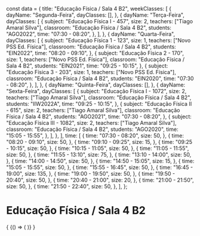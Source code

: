 const data = {
  title: "Educação Física / Sala 4 B2",
  weekClasses: [
    {
      dayName: "Segunda-Feira",
      dayClasses: [],
    },
    {
      dayName: "Terça-Feira",
      dayClasses: [
        {
          subject: "Educação Física I - 457",
          size: 2,
          teachers: ["Tiago Amaral Silva"],
          classroom: "Educação Física / Sala 4 B2",
          students: "AGO2022",
          time: "07:30 - 08:20",
        },
      ],
    },
    {
      dayName: "Quarta-Feira",
      dayClasses: [
        {
          subject: "Educação Física 1 - 123",
          size: 1,
          teachers: ["Novo PSS Ed. Física"],
          classroom: "Educação Física / Sala 4 B2",
          students: "EIN2022",
          time: "08:20 - 09:10",
        },
        {
          subject: "Educação Física 2 - 170",
          size: 1,
          teachers: ["Novo PSS Ed. Física"],
          classroom: "Educação Física / Sala 4 B2",
          students: "EIN2021",
          time: "09:25 - 10:15",
        },
        {
          subject: "Educação Física 3 - 203",
          size: 1,
          teachers: ["Novo PSS Ed. Física"],
          classroom: "Educação Física / Sala 4 B2",
          students: "EIN2020",
          time: "07:30 - 08:20",
        },
      ],
    },
    {
      dayName: "Quinta-Feira",
      dayClasses: [],
    },
    {
      dayName: "Sexta-Feira",
      dayClasses: [
        {
          subject: "Educação Física I - 1072",
          size: 2,
          teachers: ["Tiago Amaral Silva"],
          classroom: "Educação Física / Sala 4 B2",
          students: "IIW2022A",
          time: "09:25 - 10:15",
        },
        {
          subject: "Educação Física II - 615",
          size: 2,
          teachers: ["Tiago Amaral Silva"],
          classroom: "Educação Física / Sala 4 B2",
          students: "AGO2021",
          time: "07:30 - 08:20",
        },
        {
          subject: "Educação Física III - 1082",
          size: 2,
          teachers: ["Tiago Amaral Silva"],
          classroom: "Educação Física / Sala 4 B2",
          students: "AGO2020",
          time: "15:05 - 15:55",
        },
      ],
    },
  ],
  time: [
    {
      time: "07:30 - 08:20",
      size: 50,
    },
    {
      time: "08:20 - 09:10",
      size: 50,
    },
    {
      time: "09:10 - 09:25",
      size: 15,
    },
    {
      time: "09:25 - 10:15",
      size: 50,
    },
    {
      time: "10:15 - 11:05",
      size: 50,
    },
    {
      time: "11:05 - 11:55",
      size: 50,
    },
    {
      time: "11:55 - 13:10",
      size: 75,
    },
    {
      time: "13:10 - 14:00",
      size: 50,
    },
    {
      time: "14:00 - 14:50",
      size: 50,
    },
    {
      time: "14:50 - 15:05",
      size: 15,
    },
    {
      time: "15:05 - 15:55",
      size: 50,
    },
    {
      time: "15:55 - 16:45",
      size: 50,
    },
    {
      time: "16:45 - 19:00",
      size: 135,
    },
    {
      time: "19:00 - 19:50",
      size: 50,
    },
    {
      time: "19:50 - 20:40",
      size: 50,
    },
    {
      time: "20:40 - 21:00",
      size: 20,
    },
    {
      time: "21:00 - 21:50",
      size: 50,
    },
    {
      time: "21:50 - 22:40",
      size: 50,
    },
  ],
};

# Educação Física / Sala 4 B2

<div>
  {
    <BrowserOnly>
      {() => (
        <Grid
          title={data.title}
          weekClasses={data.weekClasses}
          time={data.time}
        />
      )}
    </BrowserOnly>
  }
</div>
